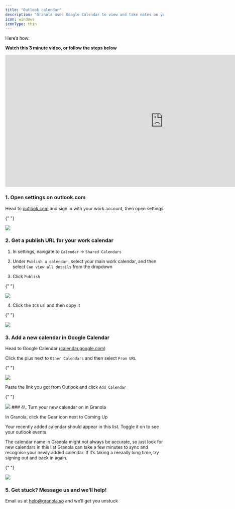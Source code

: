 ---
title: "Outlook calendar"
description: "Granola uses Google Calendar to view and take notes on your meetings. If you use Outlook for your work calendar, you’ll need to connect it to Google first."
icon: windows
iconType: thin
---

Here’s how:

**Watch this 3 minute video, or follow the steps below**

<iframe
  src="https://www.loom.com/embed/d09ac60fd71246b5b4259347914fef75"
  frameborder="0"
  sandbox="allow-scripts allow-popups allow-top-navigation-by-user-activation allow-forms allow-same-origin allow-storage-access-by-user-activation allow-popups-to-escape-sandbox"
  allowfullscreen=""
  height="420"
  width="1005"
></iframe>

### 1\. Open settings on outlook.com

Head to [outlook.com](http://outlook.com/) and sign in with your work account, then open settings

{" "}
<Frame>
  <img src="/images/outlook-1.webp" />
</Frame>

### 2\. Get a publish URL for your work calendar

1. In settings, navigate to `Calendar` → `Shared Calendars`

2. Under `Publish a calendar` , select your main work calendar, and then select `Can view all details` from the dropdown

3. Click `Publish`

{" "}
<Frame>
  <img src="/images/outlook-2.webp" />
</Frame>

4. Click the `ICS` url and then copy it

{" "}
<Frame>
  <img src="/images/outlook-3.webp" />
</Frame>

### 3\. Add a new calendar in Google Calendar

Head to Google Calendar ([calendar.google.com](http://calendar.google.com/))

Click the plus next to `Other Calendars` and then select `From URL`

{" "}
<Frame>
  <img src="/images/outlook-4.webp" />
</Frame>

Paste the link you got from Outlook and click `Add Calendar`

{" "}
<Frame>
  <img src="/images/outlook-5.webp" />
</Frame>
### 4\. Turn your new calendar on in Granola

In Granola, click the Gear icon next to Coming Up

Your recently added calendar should appear in this list. Toggle it on to see your outlook events

<Info>
  The calendar name in Granola might not always be accurate, so just look for
  new calendars in this list
</Info>

<Note>
  Granola can take a few minutes to sync and recognise your newly added
  calendar. If it’s taking a reeaally long time, try signing out and back in
  again.
</Note>

{" "}
<Frame>
  <img src="/images/outlook-6.webp" />
</Frame>

### 5\. Get stuck? Message us and we’ll help!

Email us at [help@granola.so](mailto:help@granola.so) and we’ll get you unstuck
